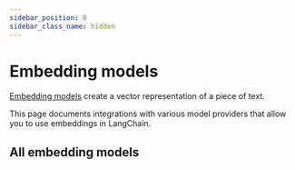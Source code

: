 ```yaml
---
sidebar_position: 0
sidebar_class_name: hidden
---
```


# Embedding models


[Embedding models](/docs/concepts#embedding-models) create a vector representation of a piece of text.

This page documents integrations with various model providers that allow you to use embeddings in LangChain.

<CategoryTable category="text_embedding" />

## All embedding models

<IndexTable />
